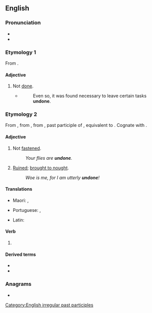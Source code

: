 ==English==

===Pronunciation===
* {{IPA|en|/ʌnˈdʌn/}}
* {{rhymes|en|ʌn}}

===Etymology 1===
From {{af|en|un-|done}}.

====Adjective====
{{en-adj|-}}

# Not [[done]].
#* {{RQ:Orwell Animal Farm|6}}
#*: Even so, it was found necessary to leave certain tasks '''undone'''.

===Etymology 2===
From {{inh|en|enm|undon}}, from {{inh|en|ang|ondōn}}, from {{inh|en|gem-pro|*andadōnaz}}, past participle of {{m|gem-pro|*andadōną|t=to undo}}, equivalent to {{af|en|undo|-en|pos2=past participle ending}}. Cognate with {{cog|nl|ontdaan|t=stripped, undone, upset}}.

====Adjective====
{{en-adj|-}}

# Not [[fastened]].
#: ''Your flies are '''undone'''.''
# [[ruined|Ruined]]; [[bring to nought|brought to nought]].
#: ''Woe is me, for I am utterly '''undone'''!''

====Translations====
{{trans-top|unfastened}}
* Maori: {{t|mi|matoha}}, {{t|mi|matara}}
{{trans-mid}}
* Portuguese: {{t|pt|desamarrado}}, {{t+|pt|solto}}
{{trans-bottom}}

{{trans-top|brought to nought}} 
* Latin: {{t|la|infectus}}
{{trans-mid}} 
{{trans-bottom}}

====Verb====
{{head|en|verb form}}

# {{past participle of|en|undo|nocat=1}}

====Derived terms====
* {{l|en|come undone}}
* {{l|en|undoneness}}

===Anagrams===
* {{anagrams|en|a=dennou|nouned}}

[[Category:English irregular past participles]]